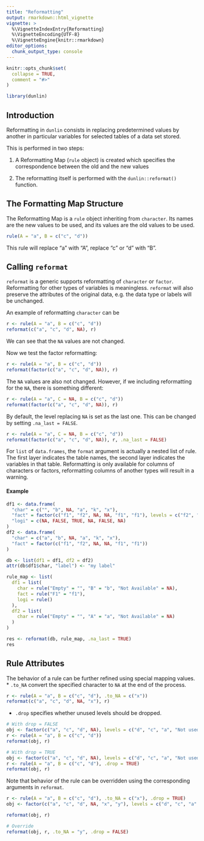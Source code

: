 ```yaml
---
title: "Reformatting"
output: rmarkdown::html_vignette
vignette: >
  %\VignetteIndexEntry{Reformatting}
  %\VignetteEncoding{UTF-8}
  %\VignetteEngine{knitr::rmarkdown}
editor_options:
  chunk_output_type: console
---
```


```r
knitr::opts_chunk$set(
  collapse = TRUE,
  comment = "#>"
)

library(dunlin)
```

## Introduction

Reformatting in `dunlin` consists in replacing predetermined values by another in particular variables for selected
tables of a data set stored.

This is performed in two steps:

1. A Reformatting Map (`rule` object) is created which specifies the correspondence between the old and the new values

2. The reformatting itself is performed with the `dunlin::reformat()` function.

## The Formatting Map Structure

The Reformatting Map is a `rule` object inheriting from `character`.
Its names are the new values to be used, and its values are the old values to be used.

```r
rule(A = "a", B = c("c", "d"))
```

This rule will replace "a" with "A", replace "c" or "d" with "B".

## Calling `reformat`

`reformat` is a generic supports reformatting of `character` or `factor`. Reformatting for
other types of variables is meaningless. `reformat` will also preserve the attributes of the
original data, e.g. the data type or labels will be unchanged.

An example of reformatting `character` can be
```r
r <- rule(A = "a", B = c("c", "d"))
reformat(c("a", "c", "d", NA), r)
```

We can see that the `NA` values are not changed.

Now we test the factor reformatting:
```r
r <- rule(A = "a", B = c("c", "d"))
reformat(factor(c("a", "c", "d", NA)), r)
```

The `NA` values are also not changed.
However, if we including reformatting for the `NA`, there is something different:

```r
r <- rule(A = "a", C = NA, B = c("c", "d"))
reformat(factor(c("a", "c", "d", NA)), r)
```

By default, the level replacing `NA` is set as the last one. This can be changed by setting `.na_last = FALSE`.

```r
r <- rule(A = "a", C = NA, B = c("c", "d"))
reformat(factor(c("a", "c", "d", NA)), r, .na_last = FALSE)
```

For `list` of `data.frames`, the `format` argument is actually a nested list of rule.
The first layer indicates the table names, the second layer indicates the variables in that table.
Reformatting is only available for columns of characters or factors, reformatting columns of another types will result in a warning.

#### Example

```r
df1 <- data.frame(
  "char" = c("", "b", NA, "a", "k", "x"),
  "fact" = factor(c("f1", "f2", NA, NA, "f1", "f1"), levels = c("f2", "f1")),
  "logi" = c(NA, FALSE, TRUE, NA, FALSE, NA)
)
df2 <- data.frame(
  "char" = c("a", "b", NA, "a", "k", "x"),
  "fact" = factor(c("f1", "f2", NA, NA, "f1", "f1"))
)

db <- list(df1 = df1, df2 = df2)
attr(db$df1$char, "label") <- "my label"

rule_map <- list(
  df1 = list(
    char = rule("Empty" = "", "B" = "b", "Not Available" = NA),
    fact = rule("F1" = "f1"),
    logi = rule()
  ),
  df2 = list(
    char = rule("Empty" = "", "A" = "a", "Not Available" = NA)
  )
)

res <- reformat(db, rule_map, .na_last = TRUE)
res
```

## Rule Attributes

The behavior of a rule can be further refined using special mapping values.
* `.to_NA` convert the specified character to `NA` at the end of the process.
```r
r <- rule(A = "a", B = c("c", "d"), .to_NA = c("x"))
reformat(c("a", "c", "d", NA, "x"), r)
```

* `.drop` specifies whether unused levels should be dropped.
```r
# With drop = FALSE
obj <- factor(c("a", "c", "d", NA), levels = c("d", "c", "a", "Not used"))
r <- rule(A = "a", B = c("c", "d"))
reformat(obj, r)

# With drop = TRUE
obj <- factor(c("a", "c", "d", NA), levels = c("d", "c", "a", "Not used"))
r <- rule(A = "a", B = c("c", "d"), .drop = TRUE)
reformat(obj, r)
```

Note that behavior of the rule can be overridden using the corresponding arguments in `reformat`.

```r
r <- rule(A = "a", B = c("c", "d"), .to_NA = c("x"), .drop = TRUE)
obj <- factor(c("a", "c", "d", NA, "x", "y"), levels = c("d", "c", "a", "Not used", "x", "y"))

reformat(obj, r)

# Override
reformat(obj, r, .to_NA = "y", .drop = FALSE)
```
